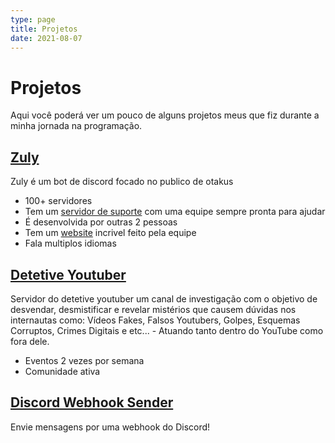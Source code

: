 ```yaml
---
type: page
title: Projetos
date: 2021-08-07
---
```


# Projetos

Aqui você poderá ver um pouco de alguns projetos meus que fiz durante a minha jornada na programação.

## [Zuly](https://zulybot.xyz)

Zuly é um bot de discord focado no publico de otakus

- 100+ servidores
- Tem um [servidor de suporte](https://discord.gg/pyyyJpw5QW) com uma equipe sempre pronta para ajudar
- É desenvolvida por outras 2 pessoas
- Tem um [website](https://zulybot.xyz) incrivel feito pela equipe
- Fala multiplos idiomas

## [Detetive Youtuber](https://discord.gg/detetiveyoutuber)

Servidor do detetive youtuber um canal de investigação com o objetivo de desvendar, desmistificar e revelar mistérios que causem dúvidas nos internautas como: Vídeos Fakes, Falsos Youtubers, Golpes, Esquemas Corruptos, Crimes Digitais e etc... - Atuando tanto dentro do YouTube como fora dele.

- Eventos 2 vezes por semana
- Comunidade ativa

## [Discord Webhook Sender](/components/webhooksender)

Envie mensagens por uma webhook do Discord!
